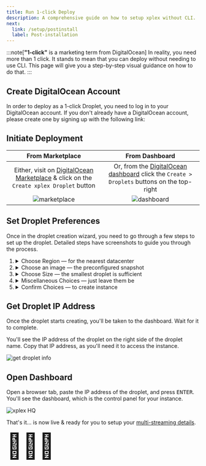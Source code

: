 ```yaml
---
title: Run 1-click Deploy
description: A comprehensive guide on how to setup xplex without CLI.
next:
  link: /setup/postinstall
  label: Post-installation
---
```


:::note[**"1-click"** is a marketing term from DigitalOcean]
In reality, you need more than 1 click. It stands to mean that you can deploy <Xplex /> without needing to use CLI. This page will give you a step-by-step visual guidance on how to do that.
:::

## Create DigitalOcean Account

In order to deploy <Xplex /> as a 1-click Droplet, you need to log in to your DigitalOcean account. If you don't already have a DigitalOcean account, please create one by signing up with the following link:

<LinkCard
  title="Get $200 starting credit on new accounts"
  href="https://m.do.co/c/986bbf7090cd"
  description="This should give you enough credit for 60 days to try out <b>xplex</b> to its fullest extent."
/>

## Initiate <Xplex /> Deployment

From Marketplace| From Dashboard
:--------------:|:--------------:
Either, visit <Xplex /> on [DigitalOcean Marketplace](https://marketplace.digitalocean.com/apps/xplex) & click on the `Create xplex Droplet` button | Or, from the [DigitalOcean dashboard](https://cloud.digitalocean.com/) click the `Create > Droplets` buttons on the top-right
![marketplace](/vendors/digitalocean/droplet_create_marketplace.png) | ![dashboard](/vendors/digitalocean/droplet_create_dashboard.png)


## Set Droplet Preferences

Once in the droplet creation wizard, you need to go through a few steps to set up the droplet. Detailed steps have screenshots to guide you through the process.

<Steps>

1. <details>
   <summary>Choose Region &mdash; for the nearest datacenter</summary>
   **Closest datacenter region will ensure lowest latency**. Leave the datacenter ID (e.g. SFO1, SFO2, SFO3 in SFO region), and the VPC Network to whatever is chosen by default; you shouldn't have to change those, in general.

   ![select droplet region](/vendors/digitalocean/droplet_region.png)
   </details>

2. <details>
   <summary>Choose an image &mdash; the preconfigured snapshot</summary>
   If you've started from 1-click link on <Xplex />'s marketplace listing page, then the correct latest image will already be selected for you&mdash;you don't have to do anything.

   If you've manually started the process of creating a droplet, then search for `xplex` in the marketplace images & then click to select it.

   ![select droplet image](/vendors/digitalocean/droplet_image.png)
   </details>

3. <details>
   <summary>Choose Size &mdash; the smallest droplet is sufficient</summary>
   <Xplex /> is a very lightweight solution. So, choose the `SHARED CPU` droplet type, and `Regular` as the CPU option. Click the arrow on the left of the list of droplet sizes to see the smallest one allowed, which should be $6/month.

   ![select droplet size](/vendors/digitalocean/droplet_size.png)

   :::tip[**Using an even smaller droplet**]
   <Xplex /> can totally run on even smaller (e.g. the $4/month) droplets. But the DigitalOcean 1-click wizard doesn't allow selecting that. For that you have to start the droplet with normal Ubuntu image, and then install <Xplex /> with the [native](/setup/native) setup (advanced method).
   :::
   </details>

4. <details>
   <summary>Miscellaneous Choices &mdash; just leave them be</summary>
    No need to change anything in the `Additional storage`, `Backups` etc. advanced options. Though you **can** configure the `Choose Authentication Method` section, **you absolutely don't have to**. Just leave them as they are, unless you have a good reason to change them.

   ![select droplet misc](/vendors/digitalocean/droplet_misc.png)
   </details>

5. <details>
   <summary>Confirm Choices &mdash; to create <Xplex /> instance</summary>
   Leave the quantity to `1 Droplet`. You can change the hostname to something you prefer, over the one given by default&mdash;but you don't have to. If you use tags to organize droplets, you can do so&mdash;but again&mdash;you don't have to.

   As the final step, click on `Create Droplet` button to confirm the choices & let it cook.

   ![select droplet misc](/vendors/digitalocean/droplet_finalize.png)
   </details>

</Steps>

## Get Droplet IP Address

Once the droplet starts creating, you'll be taken to the dashboard. Wait for it to complete.

You'll see the IP address of the droplet on the right side of the droplet name. Copy that IP address, as you'll need it to access the <Xplex /> instance.

![get droplet info](/vendors/digitalocean/droplet_info.png)


## Open <Xplex isHQ /> Dashboard

Open a browser tab, paste the IP address of the droplet, and press <kbd>ENTER</kbd>. You'll see the <Xplex isHQ /> dashboard, which is the control panel for your <Xplex /> instance.

![xplex HQ](/screenshots/xplex_hq.png)

That's it... <Xplex /> is now live & ready for you to setup your [multi-streaming details](/setup/postinstall).

<span style="font-size: 4rem;">🎉🎉🎉</span>

